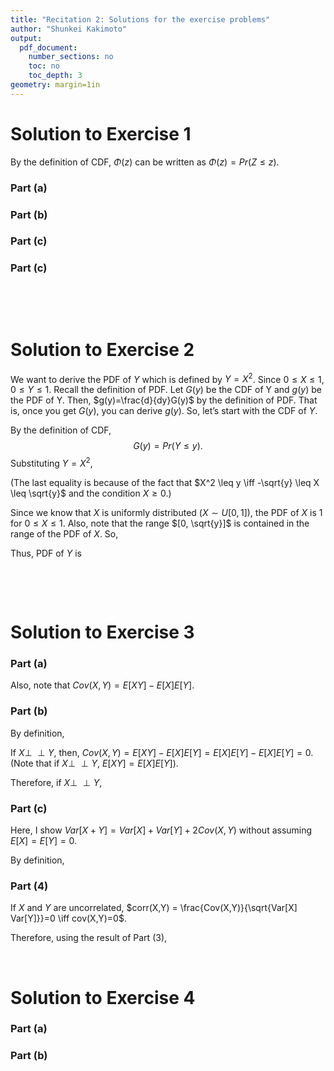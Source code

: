 ```yaml
---
title: "Recitation 2: Solutions for the exercise problems"
author: "Shunkei Kakimoto"
output:
  pdf_document:
    number_sections: no
    toc: no
    toc_depth: 3
geometry: margin=1in
---
```



# Solution to Exercise 1
By the definition of CDF, $\Phi(z)$ can be written as $\Phi(z) = Pr(Z \leq z)$. 

\textcolor{red}{\textbf{Answers}:}

### Part (a)
\begin{equation*}
Pr(Z \leq b) = \Phi(b)
\end{equation*}

### Part (b)
\begin{equation*}
Pr(Z \leq b) = \int_{-\infty}^{b} \phi(z) \,dz
\end{equation*} 

### Part (c)
\begin{equation*}
Pr(a \leq Z \leq b) = Pr(Z \leq b) - Pr(Z \leq a) = \Phi(b) - \Phi(a)
\end{equation*} 

### Part (c)
\begin{equation*}
Pr(a \leq Z \leq b) = \int_{a}^{b} \phi(z) \,dz
\end{equation*} 

\

\

# Solution to Exercise 2

\textcolor{blue}{\textbf{Idea}}
We want to derive the PDF of $Y$ which is defined by $Y=X^2$. Since $0 \leq X \leq 1$, $0 \leq Y \leq 1$. Recall the definition of PDF. Let $G(y)$ be the CDF of Y and $g(y)$ be the PDF of Y. Then, $g(y)=\frac{d}{dy}G(y)$ by the definition of PDF. That is, once you get $G(y)$, you can derive $g(y)$. So, let's start with the CDF of $Y$. 

\textcolor{red}{\textbf{Answers}:}

By the definition of CDF, 
$$G(y) = Pr(Y \leq y).$$
Substituting $Y=X^2$, 
\begin{align*}
G(y) 
&= Pr(X^2 \leq y)\\
&= Pr(0 \leq X \leq \sqrt{y})
\end{align*}

(The last equality is because of the fact that $X^2 \leq y \iff -\sqrt{y} \leq X \leq \sqrt{y}$ and the condition $X \ge 0$.)


Since we know that $X$ is uniformly distributed ($X \sim U[0,1]$), the PDF of $X$ is $1$ for $0 \leq X \leq 1$. Also, note that the range $[0, \sqrt{y}]$ is contained in the range of the PDF of $X$. So, 

\begin{align}
G(y) = Pr(0 \leq X \leq \sqrt{y}) = \int_{0}^{\sqrt{y}} 1 dx = \sqrt{y}.
\end{align}


Thus, PDF of $Y$ is 
\begin{align*}
g(y) = \frac{d}{dy}G(y) = \frac{1}{2\sqrt{y}} \quad (0 \leq y \leq 1)
\end{align*}


\

\

# Solution to Exercise 3

\textcolor{red}{\textbf{Answers}:}

### Part (a)
\begin{align*}
Cov(X,Y) 
  &= E[(X-E[X])(Y-E[Y])] \\
  &= E\Bigr[XY-XE[Y]-E[X]Y + E[X]E[Y] \Bigr] \\
  &= E[XY]-E[X]E[Y]-E[X]E[Y] + E[X]E[Y] \quad  &(\because \text{linearity of expectation}) \\
  &= E[XY]-E[X]E[Y] \\
  &= E[XY] \quad &(\because E[X]=0 \text{ or } E[Y]=0)
\end{align*}

Also, note that $Cov(X,Y)=E[XY]-E[X]E[Y]$. 

### Part (b)
By definition, 
\begin{align*}
corr(X,Y) = \frac{Cov(X,Y)}{\sqrt{Var[X] Var[Y]}}
\end{align*}

If $X \perp\!\!\!\perp Y$, then, $Cov(X,Y) = E[XY]-E[X]E[Y] = E[X]E[Y] - E[X]E[Y] =0$. (Note that if $X \perp\!\!\!\perp Y$,  $E[XY]=E[X]E[Y]$). 

Therefore, if $X \perp\!\!\!\perp Y$, 
\begin{align*}
corr(X,Y) = \frac{Cov(X,Y)}{\sqrt{Var[X] Var[Y]}} = 0
\end{align*}


### Part (c)
Here, I show $Var[X+Y]=Var[X] + Var[Y] + 2Cov(X,Y)$ without assuming $E[X] = E[Y] = 0$. 

By definition, 
\begin{align*}
Var[X+Y] 
  &= E\Bigl[\Bigl( X+Y - E[X+Y] \Bigl)^2 \Bigl] \\
  &= E\Bigl[\Bigl( X+Y - E[X] - E[Y] \Bigl)^2 \Bigl]   &(\because \text{linearity of expectation}) \\
  &= E\Bigl[\Bigl(X - E[X]) + (Y - E[Y]) \Bigl)^2 \Bigl] \\
  &= E\Bigl[(X - E[X])^2 + (Y - E[Y])^2 + 2(X - E[X])(Y - E[Y])\Bigl] \\
  &= E[(X - E[X])^2] + E[(Y - E[Y])^2] + 2E[(X - E[X])(Y - E[Y])] &(\because \text{linearity of expectation}) \\
  &= Var[X] + Var[Y] + 2Cov(X,Y)
\end{align*}


### Part (4)

If $X$ and $Y$ are uncorrelated, $corr(X,Y) = \frac{Cov(X,Y)}{\sqrt{Var[X] Var[Y]}}=0 \iff cov(X,Y)=0$. 

Therefore, using the result of Part (3), 
\begin{align*}
Var[X+Y] = Var[X] + Var[Y] + 2Cov(X,Y) = Var[X] + Var[Y]
\end{align*}



\

# Solution to Exercise 4

### Part (a)

\begin{align*}
E[X]
  &= E[\sum_{i=1}^{k} Z_i^2] \\
  &= \sum_{i=1}^{k} E[Z_i^2] \quad (\because Z_i \perp\!\!\!\perp Z_j for \all)\\
\end{align*}



### Part (b)

